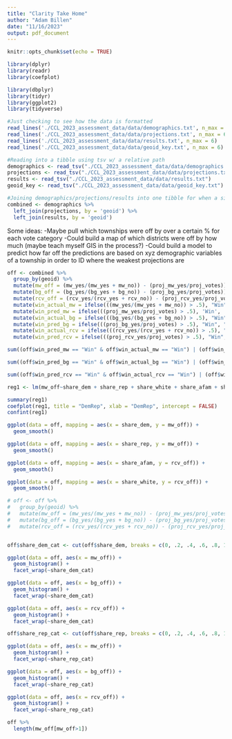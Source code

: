 ```yaml
---
title: "Clarity Take Home"
author: "Adam Billen"
date: "11/16/2023"
output: pdf_document
---
```


```r
knitr::opts_chunk$set(echo = TRUE)
```

```r
library(dplyr)
library(readr)
library(coefplot)

library(dbplyr)
library(tidyr)
library(ggplot2)
library(tidyverse)
```

```r
#Just checking to see how the data is formatted
read_lines('./CCL_2023_assessment_data/data/demographics.txt', n_max = 6)
read_lines('./CCL_2023_assessment_data/data/projections.txt', n_max = 6)
read_lines('./CCL_2023_assessment_data/data/results.txt', n_max = 6)
read_lines('./CCL_2023_assessment_data/data/geoid_key.txt', n_max = 6)

#Reading into a tibble using tsv w/ a relative path
demographics <- read_tsv("./CCL_2023_assessment_data/data/demographics.txt")
projections <- read_tsv("./CCL_2023_assessment_data/data/projections.txt")
results <- read_tsv("./CCL_2023_assessment_data/data/results.txt")
geoid_key <- read_tsv("./CCL_2023_assessment_data/data/geoid_key.txt")

#Joining demographics/projections/results into one tibble for when a single table is necessary
combined <- demographics %>%
  left_join(projections, by = 'geoid') %>%
  left_join(results, by = 'geoid')
```
Some ideas:
-Maybe pull which townships were off by over a certain % for each vote category
-Could build a map of which districts were off by how much (maybe teach myself GIS in the process?)
-Could build a model to predict how far off the predictions are based on xyz demographic variables of a township
        in order to ID where the weakest projections are
```r
off <- combined %>%
  group_by(geoid) %>%
  mutate(mw_off = (mw_yes/(mw_yes + mw_no)) - (proj_mw_yes/proj_votes)) %>%
  mutate(bg_off = (bg_yes/(bg_yes + bg_no)) - (proj_bg_yes/proj_votes)) %>%
  mutate(rcv_off = (rcv_yes/(rcv_yes + rcv_no)) - (proj_rcv_yes/proj_votes)) %>%
  mutate(win_actual_mw = ifelse(((mw_yes/(mw_yes + mw_no)) > .5), "Win", "Fail")) %>%
  mutate(win_pred_mw = ifelse(((proj_mw_yes/proj_votes) > .5), 'Win', 'Fail')) %>%
  mutate(win_actual_bg = ifelse(((bg_yes/(bg_yes + bg_no)) > .5), "Win", "Fail")) %>%
  mutate(win_pred_bg = ifelse(((proj_bg_yes/proj_votes) > .5), "Win", "Fail")) %>%
  mutate(win_actual_rcv = ifelse(((rcv_yes/(rcv_yes + rcv_no)) > .5), "Win", "Fail")) %>%
  mutate(win_pred_rcv = ifelse(((proj_rcv_yes/proj_votes) > .5), "Win", "Fail"))

sum((off$win_pred_mw == "Win" & off$win_actual_mw == "Win") | (off$win_pred_mw == "Fail" & off$win_actual_mw == "Fail"), na.rm = TRUE)

sum((off$win_pred_bg == "Win" & off$win_actual_bg == "Win") | (off$win_pred_bg == "Fail" & off$win_actual_bg == "Fail"), na.rm = TRUE)

sum((off$win_pred_rcv == "Win" & off$win_actual_rcv == "Win") | (off$win_pred_rcv == "Fail" & off$win_actual_rcv == "Fail"), na.rm = TRUE)
```

```r
reg1 <- lm(mw_off~share_dem + share_rep + share_white + share_afam + share_female + avg_hhincome + avg_popdens + avg_partyscore + avg_collegescore + avg_gunownscore + avg_gvpscore + avg_churchscore + avg_marijuanascore + avg_fiscalprogscore + avg_choicescore + avg_enviroscore, data = off)

summary(reg1)
coefplot(reg1, title = "DemRep", xlab = "DemRep", intercept = FALSE)
confint(reg1)
```
```r
ggplot(data = off, mapping = aes(x = share_dem, y = mw_off)) +
  geom_smooth()

ggplot(data = off, mapping = aes(x = share_rep, y = mw_off)) +
  geom_smooth()

ggplot(data = off, mapping = aes(x = share_afam, y = rcv_off)) +
  geom_smooth()

ggplot(data = off, mapping = aes(x = share_white, y = rcv_off)) +
  geom_smooth()
```
```r
# off <- off %>%
#   group_by(geoid) %>%
#   mutate(mw_off = (mw_yes/(mw_yes + mw_no)) - (proj_mw_yes/proj_votes)) %>%
#   mutate(bg_off = (bg_yes/(bg_yes + bg_no)) - (proj_bg_yes/proj_votes)) %>%
#   mutate(rcv_off = (rcv_yes/(rcv_yes + rcv_no)) - (proj_rcv_yes/proj_votes))


off$share_dem_cat <- cut(off$share_dem, breaks = c(0, .2, .4, .6, .8, 1), labels = c("Very low dem_share", "Low dem_share", "Medium dem_share", "High dem_share", "Very high dem_share"))

ggplot(data = off, aes(x = mw_off)) +
  geom_histogram() +
  facet_wrap(~share_dem_cat)

ggplot(data = off, aes(x = bg_off)) +
  geom_histogram() +
  facet_wrap(~share_dem_cat)

ggplot(data = off, aes(x = rcv_off)) +
  geom_histogram() +
  facet_wrap(~share_dem_cat)

off$share_rep_cat <- cut(off$share_rep, breaks = c(0, .2, .4, .6, .8, 1), labels = c("Very low rep_share", "Low rep_share", "Medium rep_share", "High rep share", "Very high rep_share"))

ggplot(data = off, aes(x = mw_off)) +
  geom_histogram() +
  facet_wrap(~share_rep_cat)

ggplot(data = off, aes(x = bg_off)) +
  geom_histogram() +
  facet_wrap(~share_rep_cat)

ggplot(data = off, aes(x = rcv_off)) +
  geom_histogram() +
  facet_wrap(~share_rep_cat)
```

```r
off %>%
  length(mw_off[mw_off>1])
```




